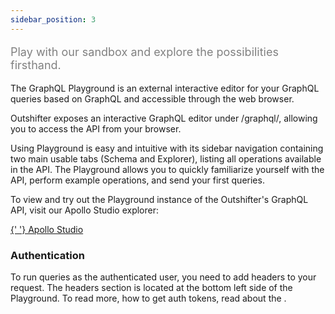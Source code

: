 ```yaml
---
sidebar_position: 3
---
```


<font color="grey" size="4">

Play with our sandbox and explore the possibilities firsthand.

</font>

The GraphQL Playground is an external interactive editor for your GraphQL
queries based on GraphQL and accessible through the web browser.

Outshifter exposes an interactive GraphQL editor under /graphql/, allowing you
to access the API from your browser.

Using Playground is easy and intuitive with its sidebar navigation containing
two main usable tabs (Schema and Explorer), listing all operations available in
the API. The Playground allows you to quickly familiarize yourself with the API,
perform example operations, and send your first queries.

To view and try out the Playground instance of the Outshifter's GraphQL API,
visit our Apollo Studio explorer:

<div class="homepage-section two-cols">
  <div class="section-content">
    <a class="homepage-card2">
      <div class="card-content">
        <a href="https://studio.apollographql.com/public/Outshifter/home?variant=current">
          {' '}
          Apollo Studio
        </a>
      </div>
    </a>
  </div>
</div>

### Authentication

To run queries as the authenticated user, you need to add headers to your
request. The headers section is located at the bottom left side of the
Playground. To read more, how to get auth tokens, read about the .
